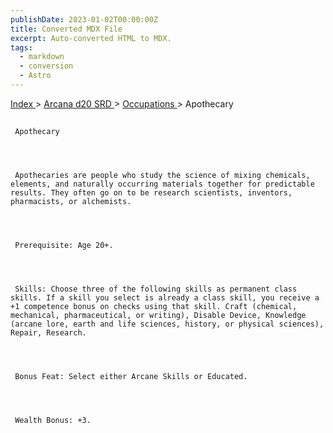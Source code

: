 ```yaml
---
publishDate: 2023-01-02T00:00:00Z
title: Converted MDX File
excerpt: Auto-converted HTML to MDX.
tags:
  - markdown
  - conversion
  - Astro
---
```


[
Index
](-index) >
[
Arcana d20 SRD
](arcana-d20-srd-index) >
[
Occupations
](arcana-d20-srd-occupations-index) > Apothecary

##

     Apothecary




     Apothecaries are people who study the science of mixing chemicals, elements, and naturally occurring materials together for predictable results. They often go on to be research scientists, inventors, pharmacists, or alchemists.




     Prerequisite: Age 20+.




     Skills: Choose three of the following skills as permanent class skills. If a skill you select is already a class skill, you receive a +1 competence bonus on checks using that skill. Craft (chemical, mechanical, pharmaceutical, or writing), Disable Device, Knowledge (arcane lore, earth and life sciences, history, or physical sciences), Repair, Research.




     Bonus Feat: Select either Arcane Skills or Educated.




     Wealth Bonus: +3.
